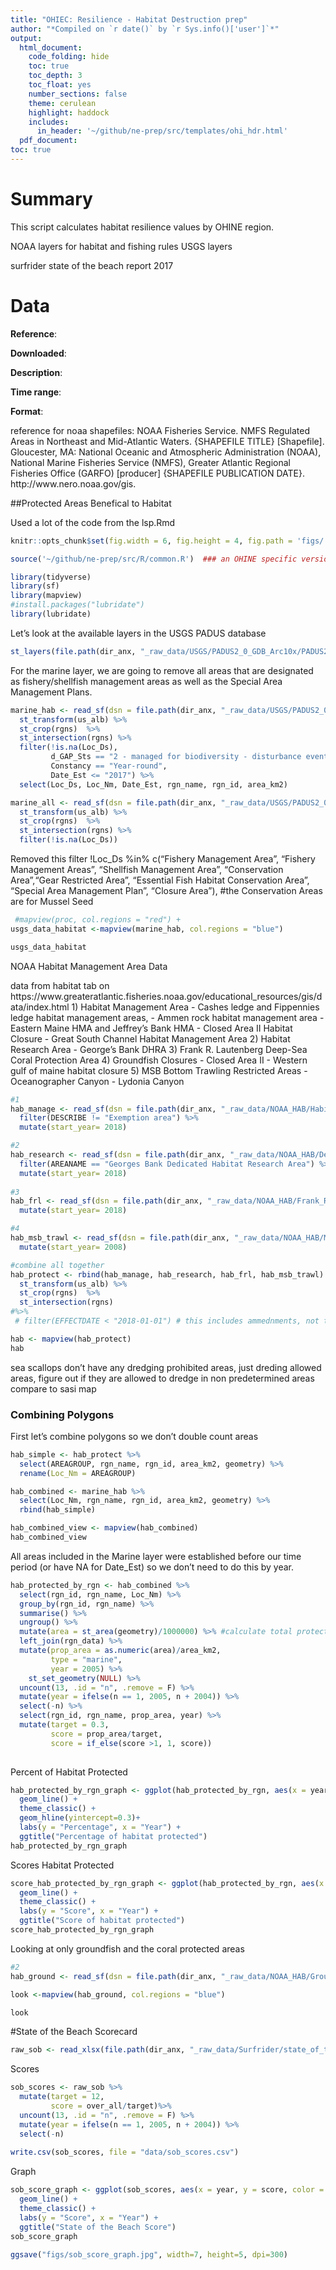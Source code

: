 ```yaml
---
title: "OHIEC: Resilience - Habitat Destruction prep"
author: "*Compiled on `r date()` by `r Sys.info()['user']`*"
output: 
  html_document:
    code_folding: hide
    toc: true
    toc_depth: 3
    toc_float: yes
    number_sections: false
    theme: cerulean
    highlight: haddock
    includes: 
      in_header: '~/github/ne-prep/src/templates/ohi_hdr.html'
  pdf_document:
toc: true
---
```


# Summary

This script calculates habitat resilience values by OHINE region. 

NOAA layers for habitat and fishing rules
USGS layers

surfrider state of the beach report 2017

# Data

**Reference**: 

**Downloaded**: 

**Description**:  

**Time range**: 

**Format**: 


reference for noaa shapefiles:
NOAA Fisheries Service. NMFS Regulated Areas in Northeast and Mid-Atlantic Waters.  {SHAPEFILE TITLE} [Shapefile]. Gloucester, MA: National Oceanic and Atmospheric Administration (NOAA), National Marine Fisheries Service (NMFS), Greater Atlantic Regional Fisheries Office (GARFO) [producer] {SHAPEFILE PUBLICATION DATE}. http://www.nero.noaa.gov/gis.

##Protected Areas Benefical to Habitat

Used a lot of the code from the lsp.Rmd
``` r

knitr::opts_chunk$set(fig.width = 6, fig.height = 4, fig.path = 'figs/', message = FALSE, warning = FALSE)

source('~/github/ne-prep/src/R/common.R')  ### an OHINE specific version of common.R

library(tidyverse)
library(sf)
library(mapview)
#install.packages("lubridate")
library(lubridate)

```


Let's look at the available layers in the USGS PADUS database

```r

st_layers(file.path(dir_anx, "_raw_data/USGS/PADUS2_0_GDB_Arc10x/PADUS2_0.gdb"))

```


For the marine layer, we are going to remove all areas that are designated as fishery/shellfish management areas as well as the Special Area Management Plans. 

```r

marine_hab <- read_sf(dsn = file.path(dir_anx, "_raw_data/USGS/PADUS2_0_Shapefiles/PADUS2_0Marine.shp")) %>%
  st_transform(us_alb) %>%
  st_crop(rgns)  %>%
  st_intersection(rgns) %>%
  filter(!is.na(Loc_Ds),
         d_GAP_Sts == "2 - managed for biodiversity - disturbance events suppressed" | Loc_Ds == "Closed Area" ,
         Constancy == "Year-round",
         Date_Est <= "2017") %>% 
  select(Loc_Ds, Loc_Nm, Date_Est, rgn_name, rgn_id, area_km2) 

```


```r
marine_all <- read_sf(dsn = file.path(dir_anx, "_raw_data/USGS/PADUS2_0_Shapefiles/PADUS2_0Marine.shp")) %>%
  st_transform(us_alb) %>%
  st_crop(rgns)  %>%
  st_intersection(rgns) %>%
  filter(!is.na(Loc_Ds)) 
```



Removed this filter !Loc_Ds %in% c("Fishery Management Area", "Fishery Management Areas", "Shellfish Management Area", "Conservation Area","Gear Restricted Area", "Essential Fish Habitat Conservation Area", "Special Area Management Plan", "Closure Area"), #the Conservation Areas are for Mussel Seed


```r

 #mapview(proc, col.regions = "red") + 
usgs_data_habitat <-mapview(marine_hab, col.regions = "blue") 

usgs_data_habitat 

```

NOAA Habitat Management Area Data

data from habitat tab on https://www.greateratlantic.fisheries.noaa.gov/educational_resources/gis/data/index.html
1) Habitat Management Area
  - Cashes ledge and Fippennies ledge habitat management areas,
  - Ammen rock habitat management area
  - Eastern Maine HMA and Jeffrey’s Bank HMA
  - Closed Area II Habitat Closure
  - Great South Channel Habitat Management Area
2) Habitat Research Area
  - George’s Bank DHRA
3) Frank R. Lautenberg Deep-Sea Coral Protection Area
4) Groundfish Closures
  - Closed Area II 
  - Western gulf of maine habitat closure
5) MSB Bottom Trawling Restricted Areas
  - Oceanographer Canyon
  - Lydonia Canyon

```r
#1
hab_manage <- read_sf(dsn = file.path(dir_anx, "_raw_data/NOAA_HAB/Habitat_Management_Areas/Habitat_Management_Areas.shp")) %>% 
  filter(DESCRIBE != "Exemption area") %>% 
  mutate(start_year= 2018)

#2
hab_research <- read_sf(dsn = file.path(dir_anx, "_raw_data/NOAA_HAB/Dedicated_Habitat_Research_Area/Dedicated_Habitat_Research_Area.shp")) %>% 
  filter(AREANAME == "Georges Bank Dedicated Habitat Research Area") %>% # Stellwagen allows surf clam. quahog dredge gear
  mutate(start_year= 2018)
  
#3
hab_frl <- read_sf(dsn = file.path(dir_anx, "_raw_data/NOAA_HAB/Frank_R_Lautenberg_Deep_Sea_Coral_Protection_Areas/Frank_R_Lautenberg_Deep_Sea_Coral_Protection_Areas.shp"))%>% 
  mutate(start_year= 2018)

#4
hab_msb_trawl <- read_sf(dsn = file.path(dir_anx, "_raw_data/NOAA_HAB/MSB_Bottom_Trawling_Restricted_Areas/MSB_Bottom_Trawling_Restricted_Areas.shp"))%>% 
  mutate(start_year= 2008)

#combine all together
hab_protect <- rbind(hab_manage, hab_research, hab_frl, hab_msb_trawl) %>%
  st_transform(us_alb) %>%
  st_crop(rgns)  %>%
  st_intersection(rgns)
#%>% 
 # filter(EFFECTDATE < "2018-01-01") # this includes ammednments, not the OG date, so unsure how to deal with that

hab <- mapview(hab_protect) 
hab

```


sea scallops don't have any dredging prohibited areas, just dreding allowed areas, figure out if they are allowed to dredge in non predetermined areas
compare to sasi map

### Combining Polygons

First let's combine polygons so we don't double count areas

```r

hab_simple <- hab_protect %>% 
  select(AREAGROUP, rgn_name, rgn_id, area_km2, geometry) %>% 
  rename(Loc_Nm = AREAGROUP)

hab_combined <- marine_hab %>% 
  select(Loc_Nm, rgn_name, rgn_id, area_km2, geometry) %>% 
  rbind(hab_simple) 

hab_combined_view <- mapview(hab_combined) 
hab_combined_view

```




All areas included in the Marine layer were established before our time period (or have NA for Date_Est) so we don't need to do this by year. 
```r

hab_protected_by_rgn <- hab_combined %>%
  select(rgn_id, rgn_name, Loc_Nm) %>%
  group_by(rgn_id, rgn_name) %>%
  summarise() %>%
  ungroup() %>%
  mutate(area = st_area(geometry)/1000000) %>% #calculate total protected area
  left_join(rgn_data) %>%
  mutate(prop_area = as.numeric(area)/area_km2, 
         type = "marine",
         year = 2005) %>%
    st_set_geometry(NULL) %>% 
  uncount(13, .id = "n", .remove = F) %>%
  mutate(year = ifelse(n == 1, 2005, n + 2004)) %>%
  select(-n) %>% 
  select(rgn_id, rgn_name, prop_area, year) %>% 
  mutate(target = 0.3,
         score = prop_area/target,
         score = if_else(score >1, 1, score)) 
         
```

Percent of Habitat Protected
```r

hab_protected_by_rgn_graph <- ggplot(hab_protected_by_rgn, aes(x = year, y = prop_area, color = rgn_name)) +
  geom_line() +
  theme_classic() +
  geom_hline(yintercept=0.3)+
  labs(y = "Percentage", x = "Year") +
  ggtitle("Percentage of habitat protected")
hab_protected_by_rgn_graph

```


Scores Habitat Protected
```r
score_hab_protected_by_rgn_graph <- ggplot(hab_protected_by_rgn, aes(x = year, y = score, color = rgn_name)) +
  geom_line() +
  theme_classic() +
  labs(y = "Score", x = "Year") +
  ggtitle("Score of habitat protected")
score_hab_protected_by_rgn_graph
```

Looking at only groundfish and the coral protected areas

```r
#2
hab_ground <- read_sf(dsn = file.path(dir_anx, "_raw_data/NOAA_HAB/Groundfish_Closure_Areas/Groundfish_Closure_Areas.shp"))

look <-mapview(hab_ground, col.regions = "blue") 

look
```



















#State of the Beach Scorecard

```r

raw_sob <- read_xlsx(file.path(dir_anx, "_raw_data/Surfrider/state_of_the_beach_2017.xlsx"))

```

Scores
```r

sob_scores <- raw_sob %>% 
  mutate(target = 12,
         score = over_all/target)%>% 
  uncount(13, .id = "n", .remove = F) %>%
  mutate(year = ifelse(n == 1, 2005, n + 2004)) %>%
  select(-n)
  
write.csv(sob_scores, file = "data/sob_scores.csv")

```

Graph
```r

sob_score_graph <- ggplot(sob_scores, aes(x = year, y = score, color = state)) +
  geom_line() +
  theme_classic() +
  labs(y = "Score", x = "Year") +
  ggtitle("State of the Beach Score")
sob_score_graph 

ggsave("figs/sob_score_graph.jpg", width=7, height=5, dpi=300)
```











